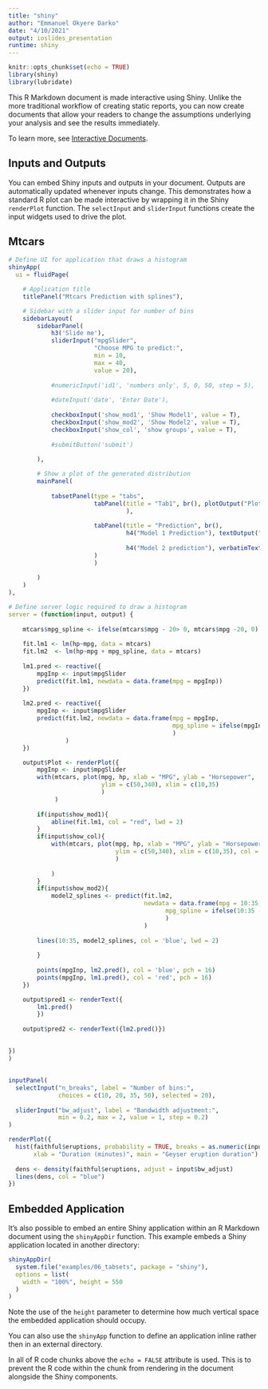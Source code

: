 ```yaml
---
title: "shiny"
author: "Emmanuel Okyere Darko"
date: "4/10/2021"
output: ioslides_presentation
runtime: shiny
---
```


```r
knitr::opts_chunk$set(echo = TRUE)
library(shiny)
library(lubridate)
```

This R Markdown document is made interactive using Shiny. Unlike the more traditional workflow of creating static reports, you can now create documents that allow your readers to change the assumptions underlying your analysis and see the results immediately. 

To learn more, see [Interactive Documents](http://rmarkdown.rstudio.com/authoring_shiny.html).

## Inputs and Outputs

You can embed Shiny inputs and outputs in your document. Outputs are automatically updated whenever inputs change.  This demonstrates how a standard R plot can be made interactive by wrapping it in the Shiny `renderPlot` function. The `selectInput` and `sliderInput` functions create the input widgets used to drive the plot.

## Mtcars
```r

# Define UI for application that draws a histogram
shinyApp(
  ui = fluidPage(

    # Application title
    titlePanel("Mtcars Prediction with splines"),

    # Sidebar with a slider input for number of bins
    sidebarLayout(
        sidebarPanel(
            h3('Slide me'),
            sliderInput("mpgSlider",
                        "Choose MPG to predict:",
                        min = 10,
                        max = 40,
                        value = 20),
            
            #numericInput('id1', 'numbers only', 5, 0, 50, step = 5),
            
            #dateInput('date', 'Enter Date'),
            
            checkboxInput('show_mod1', 'Show Model1', value = T),
            checkboxInput('show_mod2', 'Show Model2', value = T),
            checkboxInput('show_col', 'show groups', value = T),
            
            #submitButton('submit')
            
        ),

        # Show a plot of the generated distribution
        mainPanel(
            
            tabsetPanel(type = "tabs",
                        tabPanel(title = "Tab1", br(), plotOutput("Plot"),
                                 ),
                        
                        tabPanel(title = "Prediction", br(), 
                                 h4("Model 1 Prediction"), textOutput("pred2"),
                                 
                                 h4("Model 2 prediction"), verbatimTextOutput('pred1')
                        )
                        )
          
        )
    )
),

# Define server logic required to draw a histogram
server = (function(input, output) {
    
    mtcars$mpg_spline <- ifelse(mtcars$mpg - 20> 0, mtcars$mpg -20, 0)
    
    fit.lm1 <- lm(hp~mpg, data = mtcars)
    fit.lm2  <- lm(hp~mpg + mpg_spline, data = mtcars)
    
    lm1.pred <- reactive({
        mpgInp <- input$mpgSlider
        predict(fit.lm1, newdata = data.frame(mpg = mpgInp))
    })
    
    lm2.pred <- reactive({
        mpgInp <- input$mpgSlider
        predict(fit.lm2, newdata = data.frame(mpg = mpgInp, 
                                              mpg_spline = ifelse(mpgInp -20 >0, mpgInp -20, 0) 
                                              )
                )
    })

    output$Plot <- renderPlot({ 
        mpgInp <- input$mpgSlider
        with(mtcars, plot(mpg, hp, xlab = "MPG", ylab = "Horsepower",
                          ylim = c(50,340), xlim = c(10,35) 
                          )
             )
        
        if(input$show_mod1){
            abline(fit.lm1, col = "red", lwd = 2)
        }
        if(input$show_col){
            with(mtcars, plot(mpg, hp, xlab = "MPG", ylab = "Horsepower", pch = 17,
                              ylim = c(50,340), xlim = c(10,35), col = as.factor(mtcars$cyl)
                              )
    
            )
        }
        if(input$show_mod2){
            model2_splines <- predict(fit.lm2, 
                                      newdata = data.frame(mpg = 10:35, 
                                            mpg_spline = ifelse(10:35 -20 >0, 10:35 -20, 0)
                                            )
                                      )
            
        lines(10:35, model2_splines, col = 'blue', lwd = 2)
        
        }
        
        points(mpgInp, lm2.pred(), col = 'blue', pch = 16)
        points(mpgInp, lm1.pred(), col = 'red', pch = 16)
    })

    output$pred1 <- renderText({
        lm1.pred()
        })
    
    output$pred2 <- renderText({lm2.pred()})
    

})
)

```

## 
```r
inputPanel(
  selectInput("n_breaks", label = "Number of bins:",
              choices = c(10, 20, 35, 50), selected = 20),
  
  sliderInput("bw_adjust", label = "Bandwidth adjustment:",
              min = 0.2, max = 2, value = 1, step = 0.2)
)

renderPlot({
  hist(faithful$eruptions, probability = TRUE, breaks = as.numeric(input$n_breaks),
       xlab = "Duration (minutes)", main = "Geyser eruption duration")
  
  dens <- density(faithful$eruptions, adjust = input$bw_adjust)
  lines(dens, col = "blue")
})
```

## Embedded Application

It's also possible to embed an entire Shiny application within an R Markdown document using the `shinyAppDir` function. This example embeds a Shiny application located in another directory:

```r
shinyAppDir(
  system.file("examples/06_tabsets", package = "shiny"),
  options = list(
    width = "100%", height = 550
  )
)
```

Note the use of the `height` parameter to determine how much vertical space the embedded application should occupy.

You can also use the `shinyApp` function to define an application inline rather then in an external directory.

In all of R code chunks above the `echo = FALSE` attribute is used. This is to prevent the R code within the chunk from rendering in the document alongside the Shiny components.



